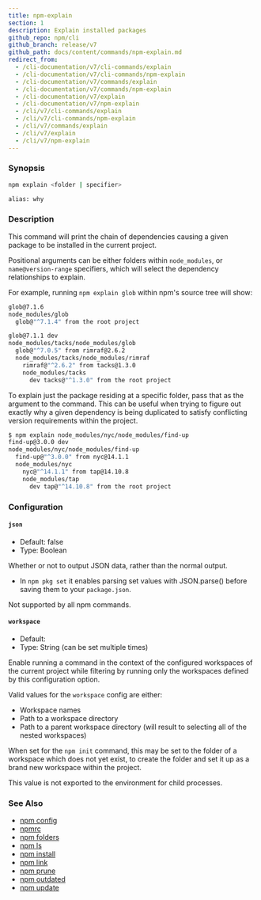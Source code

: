```yaml
---
title: npm-explain
section: 1
description: Explain installed packages
github_repo: npm/cli
github_branch: release/v7
github_path: docs/content/commands/npm-explain.md
redirect_from:
  - /cli-documentation/v7/cli-commands/explain
  - /cli-documentation/v7/cli-commands/npm-explain
  - /cli-documentation/v7/commands/explain
  - /cli-documentation/v7/commands/npm-explain
  - /cli-documentation/v7/explain
  - /cli-documentation/v7/npm-explain
  - /cli/v7/cli-commands/explain
  - /cli/v7/cli-commands/npm-explain
  - /cli/v7/commands/explain
  - /cli/v7/explain
  - /cli/v7/npm-explain
---
```


### Synopsis

```bash
npm explain <folder | specifier>

alias: why
```

### Description

This command will print the chain of dependencies causing a given package to be installed in the current project.

Positional arguments can be either folders within `node_modules`, or `name@version-range` specifiers, which will select the dependency relationships to explain.

For example, running `npm explain glob` within npm's source tree will show:

```bash
glob@7.1.6
node_modules/glob
  glob@"^7.1.4" from the root project

glob@7.1.1 dev
node_modules/tacks/node_modules/glob
  glob@"^7.0.5" from rimraf@2.6.2
  node_modules/tacks/node_modules/rimraf
    rimraf@"^2.6.2" from tacks@1.3.0
    node_modules/tacks
      dev tacks@"^1.3.0" from the root project
```

To explain just the package residing at a specific folder, pass that as the argument to the command. This can be useful when trying to figure out exactly why a given dependency is being duplicated to satisfy conflicting version requirements within the project.

```bash
$ npm explain node_modules/nyc/node_modules/find-up
find-up@3.0.0 dev
node_modules/nyc/node_modules/find-up
  find-up@"^3.0.0" from nyc@14.1.1
  node_modules/nyc
    nyc@"^14.1.1" from tap@14.10.8
    node_modules/tap
      dev tap@"^14.10.8" from the root project
```

### Configuration


#### `json`

- Default: false
- Type: Boolean

Whether or not to output JSON data, rather than the normal output.

- In `npm pkg set` it enables parsing set values with JSON.parse() before saving them to your `package.json`.

Not supported by all npm commands.


#### `workspace`

- Default:
- Type: String (can be set multiple times)

Enable running a command in the context of the configured workspaces of the current project while filtering by running only the workspaces defined by this configuration option.

Valid values for the `workspace` config are either:

- Workspace names
- Path to a workspace directory
- Path to a parent workspace directory (will result to selecting all of the nested workspaces)

When set for the `npm init` command, this may be set to the folder of a workspace which does not yet exist, to create the folder and set it up as a brand new workspace within the project.

This value is not exported to the environment for child processes.



### See Also

- [npm config](/cli/v7/commands/npm-config)
- [npmrc](/cli/v7/configuring-npm/npmrc)
- [npm folders](/cli/v7/configuring-npm/folders)
- [npm ls](/cli/v7/commands/npm-ls)
- [npm install](/cli/v7/commands/npm-install)
- [npm link](/cli/v7/commands/npm-link)
- [npm prune](/cli/v7/commands/npm-prune)
- [npm outdated](/cli/v7/commands/npm-outdated)
- [npm update](/cli/v7/commands/npm-update)
